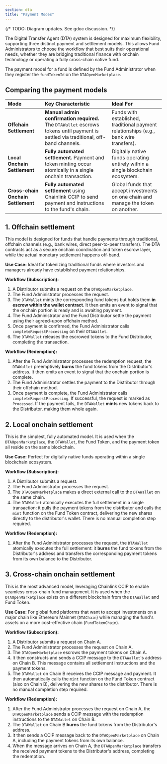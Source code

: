 ```yaml
---
section: dta
title: "Payment Modes"
---
```


{/* TODO: Diagram updates. See gdoc discussion. */}


<Dta section="dtaNotes" />

The Digital Transfer Agent (DTA) system is designed for maximum flexibility, supporting three distinct payment and settlement models. This allows Fund Administrators to choose the workflow that best suits their operational needs, whether they are bridging traditional finance with onchain technology or operating a fully cross-chain native fund.

The payment model for a fund is defined by the Fund Administrator when they register the `fundTokenId` on the `DTAOpenMarketplace`.

## Comparing the payment models

| Mode                               | Key Characteristic                                                                                                                  | Ideal For                                                                              |
| :--------------------------------- | :---------------------------------------------------------------------------------------------------------------------------------- | :------------------------------------------------------------------------------------- |
| **Offchain Settlement**            | **Manual admin confirmation required.** The `DTAWallet` escrows tokens until payment is settled via traditional, off-band channels. | Funds with established, traditional payment relationships (e.g., bank wire transfers). |
| **Local Onchain Settlement**       | **Fully automated settlement.** Payment and token minting occur atomically in a single onchain transaction.                         | Digitally native funds operating entirely within a single blockchain ecosystem.        |
| **Cross-chain Onchain Settlement** | **Fully automated settlement** using Chainlink CCIP to send payment and instructions to the fund's chain.                           | Global funds that accept investments on one chain and manage the token on another.     |

## 1. Offchain settlement

This model is designed for funds that handle payments through traditional, offchain channels (e.g., bank wires, direct peer-to-peer transfers). The DTA contracts act as a secure onchain coordination and token escrow layer, while the actual monetary settlement happens off-band.

**Use Case:** Ideal for tokenizing traditional funds where investors and managers already have established payment relationships.

**Workflow (Subscription):**

<ClickToZoom
  src="/images/DTA/offchain-settlement.png"
  caption="Offchain settlement flow, where the DTAWallet escrows tokens until the Fund Administrator confirms off-band payment."
/>

1. A Distributor submits a request on the `DTAOpenMarketplace`.
1. The Fund Administrator processes the request.
1. The `DTAWallet` mints the corresponding fund tokens but holds them **in escrow within the wallet contract**. It then emits an event to signal that the onchain portion is ready and is awaiting payment.
1. The Fund Administrator and the Fund Distributor settle the payment using their agreed-upon offchain method.
1. Once payment is confirmed, the Fund Administrator calls `completeRequestProcessing` on their `DTAWallet`.
1. The `DTAWallet` releases the escrowed tokens to the Fund Distributor, completing the transaction.

**Workflow (Redemption):**

1. After the Fund Administrator processes the redemption request, the `DTAWallet` preemptively **burns** the fund tokens from the Distributor's address. It then emits an event to signal that the onchain portion is complete.
1. The Fund Administrator settles the payment to the Distributor through their offchain method.
1. Once payment is complete, the Fund Administrator calls `completeRequestProcessing`. If successful, the request is marked as `Processed`. If the payment fails, the `DTAWallet` **mints** new tokens back to the Distributor, making them whole again.

## 2. Local onchain settlement

This is the simplest, fully automated model. It is used when the `DTAOpenMarketplace`, the `DTAWallet`, the Fund Token, and the payment token all reside on the same blockchain.

**Use Case:** Perfect for digitally native funds operating within a single blockchain ecosystem.

**Workflow (Subscription):**

<ClickToZoom
  src="/images/DTA/local-onchain-settlement.png"
  caption="Local onchain settlement, where all interactions occur atomically on a single blockchain."
/>

1. A Distributor submits a request.
1. The Fund Administrator processes the request.
1. The `DTAOpenMarketplace` makes a direct external call to the `DTAWallet` on the same chain.
1. The `DTAWallet` atomically executes the full settlement in a single transaction: it pulls the payment tokens from the distributor and calls the `mint` function on the Fund Token contract, delivering the new shares directly to the distributor's wallet. There is no manual completion step required.

**Workflow (Redemption):**

1. After the Fund Administrator processes the request, the `DTAWallet` atomically executes the full settlement: it **burns** the fund tokens from the Distributor's address and transfers the corresponding payment tokens from its own balance to the Distributor.

## 3. Cross-chain onchain settlement

This is the most advanced model, leveraging Chainlink CCIP to enable seamless cross-chain fund management. It is used when the `DTAOpenMarketplace` exists on a different blockchain from the `DTAWallet` and Fund Token.

**Use Case:** For global fund platforms that want to accept investments on a major chain like Ethereum Mainnet (`DTAChain`) while managing the fund's assets on a more cost-effective chain (`FundTokenChain`).

**Workflow (Subscription):**

<ClickToZoom
  src="/images/DTA/cross-chain-onchain-settlement.png"
  caption="Cross-chain settlement, where a request on Chain A is fulfilled by the DTAWallet on Chain B via a CCIP message."
/>

1. A Distributor submits a request on Chain A.
1. The Fund Administrator processes the request on Chain A.
1. The `DTAOpenMarketplace` escrows the payment tokens on Chain A.
1. It then constructs and sends a CCIP message to the `DTAWallet`'s address on Chain B. This message contains all settlement instructions and the payment tokens.
1. The `DTAWallet` on Chain B receives the CCIP message and payment. It then automatically calls the `mint` function on the Fund Token contract (also on Chain B), delivering the new shares to the distributor. There is no manual completion step required.

**Workflow (Redemption):**

1. After the Fund Administrator processes the request on Chain A, the `DTAOpenMarketplace` sends a CCIP message with the redemption instructions to the `DTAWallet` on Chain B.
1. The `DTAWallet` on Chain B **burns** the fund tokens from the Distributor's address.
1. It then sends a CCIP message back to the `DTAOpenMarketplace` on Chain A, including the payment tokens from its own balance.
1. When the message arrives on Chain A, the `DTAOpenMarketplace` transfers the received payment tokens to the Distributor's address, completing the redemption.
